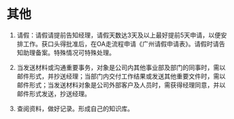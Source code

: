 # 其他  

1. 请假：请假请提前告知经理，请假天数达3天及以上最好提前5天申请，以便安排工作。获口头得批准后，在OA走流程申请《广州请假申请表》。请假时请告知助理备案。特殊情况可特殊处理。  

2. 当发送材料或沟通重要事务，对象是公司内其他事业部及部门的同事时，需以邮件形式，并抄送经理；当部门内交付工作结果或发送其他重要文件时，需以邮件形式；当发送材料对象是公司外部客户及人员时，需获得经理同意，并以邮件形式发送，抄送经理。  

3. 查阅资料，做好记录。形成自己的知识库。    
